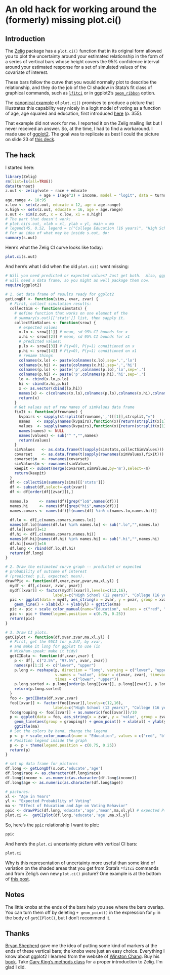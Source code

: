 An old hack for working around the (formerly) missing plot.ci()
===============================================================

Introduction
------------

The [Zelig](http://gking.harvard.edu/zelig) package has a `plot.ci()` function that in its original form allowed you to plot the uncertainty around your estimated relationship in the form of a series of vertical bars whose height covers the 95% confidence interval around your estimated response for a set of simulated values of the covariate of interest. 

These bars follow the curve that you would normally plot to describe the relationship, and they do the job of the CI shadow in Stata's fit class of graphical commands, such as [`lfitci`](http://data.princeton.edu/stata/graphics.html) or in ggplot2's [`geom_ribbon`](http://www.ats.ucla.edu/stat/r/dae/logit.htm) option. 

The [canonical example](http://rss.acs.unt.edu/Rdoc/library/Zelig/html/plot.ci.html)  of `plot.ci()` promises to produce a picture that illustrates this capability very nicely in a logit model of voting as a function of age, age squared and education, first introduced [here](http://gking.harvard.edu/files/making.pdf) (p. 355).

That example did not work for me. I reported it on the Zelig mailing list but I never received an answer. So, at the time, I had to find a workaround. I made use of [ggplot2](http://ggplot2.org/). The goal was to replicate as best I could the picture on slide 23 of [this deck](http://imai.princeton.edu/talk/files/kansas10.pdf).

The hack
--------

I started here:

```{r setUp, eval=TRUE, warning=FALSE, message=FALSE, cache=TRUE, results='hide'}
library(Zelig)
rm(list=ls(all=TRUE))
data(turnout)
z.out <- zelig(vote ~ race + educate
               + age + I(age^2) + income, model = "logit", data = turnout)
age.range <- 18:95
x.low <- setx(z.out, educate = 12, age = age.range)
x.high <- setx(z.out, educate = 16, age = age.range)
s.out <- sim(z.out, x = x.low, x1 = x.high)
# The part that doesn't work:
# plot.ci(s.out, xlab = xl, ylab = yl, main = ma
# legend(45, 0.52, legend = c("College Education (16 years)", "High School Education (12 years)"), col = c("blue","red"), lty = c("solid"))
# For an idea of what may be inside s.out, do:
summary(s.out)
```

Here's what the Zelig CI curve looks like today:

```{r showZeligPlot, echo=FALSE, eval=TRUE, warning=FALSE, message=FALSE, cache=TRUE, fig.width=7, fig.height=6}
plot.ci(s.out)
```

And here's what I did when the old `plot.ci()` went missing:

```{r theHack, eval=TRUE, warning=FALSE, message=FALSE, cache=TRUE, results='hide'}
# Will you need predicted or expected values? Just get both.  Also, ggplot
# will need a data frame, so you might as well package them now.
require(ggplot2)
                  
# 1. Get data frame of results ready for ggplot2
getLongDf <- function(sims, xvar, zvar) {
  # First, collect simulation results:
  collectSim <- function(simstats) {
    # define function that works on one element of the
    # summary(s.out)[['stats']] list, then sapply it.
    collectSimValues <- function(srow) {
      # expected values
      x.lo <- srow[[1]] # mean, sd 95% CI bounds for x 
      x.hi <- srow[[2]] # mean, sd 95% CI bounds for x1
      # predicted values:
      p.lo <- srow[[3]] # P(y=0), P(y=1) conditioned on x 
      p.hi <- srow[[4]] # P(y=0), P(y=1) conditioned on x1
      # rename things
      colnames(x.lo) <- paste(colnames(x.lo),sep='.','lo')
      colnames(x.hi) <- paste(colnames(x.hi),sep='.','hi')
      colnames(p.lo) <- paste('p',colnames(p.lo),'lo',sep='.')
      colnames(p.hi) <- paste('p',colnames(p.hi),'hi',sep='.')
      lo <- cbind(x.lo,p.lo)
      hi <- cbind(x.hi,p.hi)
      x <- as.vector(cbind(lo,hi))
      names(x) <- c(colnames(x.lo),colnames(p.lo),colnames(x.hi),colnames(p.hi))
      return(x)
    }
    # Get values out of row names of simValues data frame
    fixIt <- function(dfrowname) {
      kvpairs <- sapply(strsplit(dfrowname,',')[[1]],strsplit,"=")
      names   <- sapply(names(kvpairs),function(x){return(strsplit(x[1],"=")[[1]][1])})
      values  <- sapply(names(kvpairs),function(x){return(strsplit(x[1],"=")[[1]][2])})
      names(names) <- NULL
      names(values) <- sub("^ ","",names)
      return(values)
    }
    simValues   <- as.data.frame(t(sapply(simstats,collectSimValues)))
    covarset    <- as.data.frame(t(sapply(rownames(simValues),fixIt)))
    covarset$m  <- rownames(covarset)
    simValues$m <- rownames(simValues)
    keepit <- subset(merge(covarset,simValues,by='m'),select=-m)
    return(keepit)
  } 
  df <- collectSim(summary(sims)[['stats']])  
  df <- subset(df,select=-get(xvar))
  df <- df[order(df[[zvar]]),]
  
  names.lo     <- names(df)[grep("lo$",names(df))]
  names.hi     <- names(df)[grep("hi$",names(df))]
  names.covars <- names(df)[!(names(df) %in% c(names.lo,names.hi))]
  
  df.lo <- df[,c(names.covars,names.lo)]
  names(df.lo)[names(df.lo) %in% names.lo] <- sub(".lo","",names.lo)
  df.lo[[xvar]]=12
  df.hi <- df[,c(names.covars,names.hi)]
  names(df.hi)[names(df.hi) %in% names.hi] <- sub(".hi","",names.hi)
  df.hi[[xvar]]=16
  df.long <- rbind(df.lo,df.hi)
  return(df.long)
}

# 2. Draw the estimated curve graph -- predicted or expected
# probability of outcome of interest
# (predicted: p.1, expected: mean).  
drawPPic <- function(df,xvar,zvar,pvar,ma,xl,yl) {
  mydf <- df[,c(xvar, zvar, pvar)]
  mydf[[xvar]] <- factor(mydf[[xvar]],levels=c(12,16),
                     labels=c("High School (12 years)", "College (16 years)"))  
  pic <- ggplot(data = mydf, aes_string(x = zvar, y = pvar, group = xvar, color = xvar)) + 
    geom_line() + xlab(xl) + ylab(yl) + ggtitle(ma)
  pic <- pic + scale_color_manual(name="Education", values = c("red", "blue"))
  pic <- pic + theme(legend.position = c(0.75, 0.25))
  return(pic)
}

# 3. Draw CI plots.
getCIplot <- function(df,xvar,zvar,ma,xl,yl) {
  # First, get the 95CI for p.2d7, by xvar, 
  # and make it long for ggplot to use (in
  # Wickham-speak: make it tidy)
  getCIData <- function(df,xvar,zvar) {
    p <- df[, c("2.5%", "97.5%", xvar, zvar)]
    names(p)[1:2] <- c("lower", "upper")
    p.long <- reshape(p, direction = "long", varying = c("lower", "upper"), 
                      v.names = "value", idvar = c(xvar, zvar), timevar = "ci", 
                      times = c("lower", "upper"))
    p.long.sorted <- p.long[order(p.long[[xvar]], p.long[[zvar]], p.long$ci), ]
    return(p.long.sorted)
  }
  foo <- getCIData(df,xvar,zvar)
  foo[[xvar]] <- factor(foo[[xvar]],levels=c(12,16),
                     labels=c("High School (12 years)", "College (16 years)"))
  foo$grouping <- foo[[zvar]] + as.numeric(foo[[xvar]])/10
  p <- ggplot(data = foo, aes_string(x = zvar, y = 'value', group = zvar, colour = xvar)) + 
    geom_line(aes(group = grouping)) + geom_point() + xlab(xl) + ylab(yl) + 
    ggtitle(ma)
  # Set the colors by hand, change the legend
  p <- p + scale_color_manual(name = "Education", values = c("red", "blue"))
  # Position legend inside the graph
  p <- p + theme(legend.position = c(0.75, 0.25))
  return(p)
}

# set up data frame for pictures
df.long <- getLongDf(s.out,'educate','age')
df.long$race <- as.character(df.long$race)
df.long$income <- as.numeric(as.character(df.long$income))
df.long$age <- as.numeric(as.character(df.long$age))

# pictures:
xl <- "Age in Years"
yl <- "Expected Probability of Voting"
ma <- "Effect of Education and Age on Voting Behavior"
ppic <- drawPPic(df.long,'educate','age','mean',ma,xl,yl) # expected P(1)
plot.ci <-  getCIplot(df.long,'educate','age',ma,xl,yl)
```

So, here's the `ppic` relationship I want to plot:

```{r showEPic, echo=FALSE, eval=TRUE, warning=FALSE, message=FALSE, cache=TRUE, fig.width=7, fig.height=6}
ppic
```

And here's the `plot.ci` uncertainty picture with vertical CI bars:

```{r showPlotCI, echo=FALSE, eval=TRUE, warning=FALSE, message=FALSE, cache=TRUE, fig.width=7, fig.height=6}
plot.ci
```

Why is this representation of uncertainty more useful than some kind of variation on the shaded areas that you get from Stata's `*fitci` commands and from Zelig's own new `plot.ci()` picture? One example is at the bottom of [this post](http://rpubs.com/ghuiber/moneytalks).

Notes
-----

The little knobs at the ends of the bars help you see where the bars overlap. You can turn them off by deleting `+ geom_point()` in the expression for `p` in the body of `getCIPlot()`, but I don't recommend it.

Thanks
------

[Bryan Shepherd](https://twitter.com/bryancshepherd) gave me the idea of putting some kind of markers at the ends of these vertical bars; the knobs were just an easy choice. Everything I know about ggplot2 I learned from the website of [Winston Chang](http://www.cookbook-r.com/). Buy his [book](http://shop.oreilly.com/product/0636920023135.do). Take [Gary King's methods class](http:j.mp/G2001) for a proper introduction to Zelig. I'm glad I did.